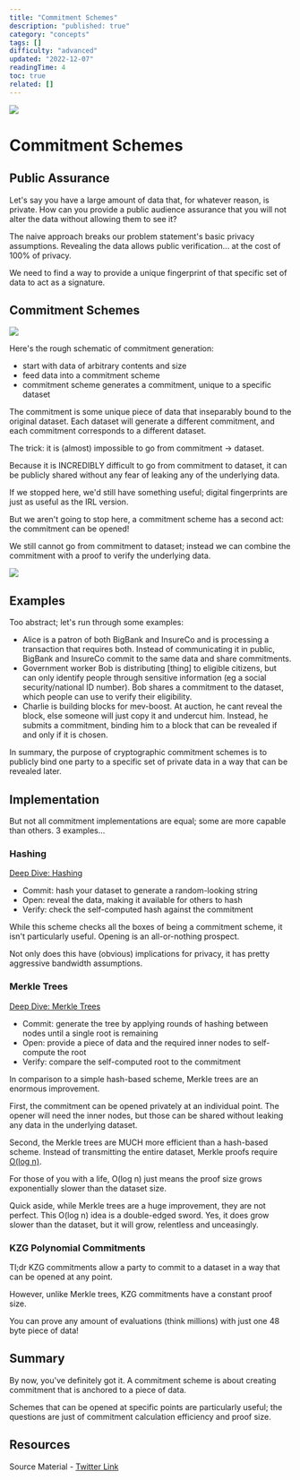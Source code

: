 ```yaml
---
title: "Commitment Schemes"
description: "published: true"
category: "concepts"
tags: []
difficulty: "advanced"
updated: "2022-12-07"
readingTime: 4
toc: true
related: []
---
```


![](/images/commitment-banner.jpeg)

# Commitment Schemes

## Public Assurance

Let's say you have a large amount of data that, for whatever reason, is private. How can you provide a public audience assurance that you will not alter the data without allowing them to see it?

The naive approach breaks our problem statement's basic privacy assumptions. Revealing the data allows public verification... at the cost of 100% of privacy. 

We need to find a way to provide a unique fingerprint of that specific set of data to act as a signature.

## Commitment Schemes

![](/images/commitment-1.jpeg)

Here's the rough schematic of commitment generation: 

*   start with data of arbitrary contents and size 
*   feed data into a commitment scheme 
*   commitment scheme generates a commitment, unique to a specific dataset

The commitment is some unique piece of data that inseparably bound to the original dataset. Each dataset will generate a different commitment, and each commitment corresponds to a different dataset. 

The trick: it is (almost) impossible to go from commitment → dataset.

Because it is INCREDIBLY difficult to go from commitment to dataset, it can be publicly shared without any fear of leaking any of the underlying data. 

If we stopped here, we'd still have something useful; digital fingerprints are just as useful as the IRL version.

But we aren't going to stop here, a commitment scheme has a second act: the commitment can be opened! 

We still cannot go from commitment to dataset; instead we can combine the commitment with a proof to verify the underlying data.

![](/images/commitment-2.jpeg)

## Examples

Too abstract; let's run through some examples: 

*   Alice is a patron of both BigBank and InsureCo and is processing a transaction that requires both. Instead of communicating it in public, BigBank and InsureCo commit to the same data and share commitments.
*   Government worker Bob is distributing \[thing\] to eligible citizens, but can only identify people through sensitive information (eg a social security/national ID number). Bob shares a commitment to the dataset, which people can use to verify their eligibility.
*   Charlie is building blocks for mev-boost. At auction, he cant reveal the block, else someone will just copy it and undercut him. Instead, he submits a commitment, binding him to a block that can be revealed if and only if it is chosen.

In summary, the purpose of cryptographic commitment schemes is to publicly bind one party to a specific set of private data in a way that can be revealed later. 

## Implementation

But not all commitment implementations are equal; some are more capable than others. 3 examples...

### Hashing 

[Deep Dive: Hashing](/concepts/hash)

*   Commit: hash your dataset to generate a random-looking string 
*   Open: reveal the data, making it available for others to hash 
*   Verify: check the self-computed hash against the commitment

While this scheme checks all the boxes of being a commitment scheme, it isn't particularly useful. Opening is an all-or-nothing prospect. 

Not only does this have (obvious) implications for privacy, it has pretty aggressive bandwidth assumptions.

### Merkle Trees 

[Deep Dive: Merkle Trees](/concepts/merkle-tree)

*   Commit: generate the tree by applying rounds of hashing between nodes until a single root is remaining 
*   Open: provide a piece of data and the required inner nodes to self-compute the root 
*   Verify: compare the self-computed root to the commitment

In comparison to a simple hash-based scheme, Merkle trees are an enormous improvement. 

First, the commitment can be opened privately at an individual point. The opener will need the inner nodes, but those can be shared without leaking any data in the underlying dataset.

Second, the Merkle trees are MUCH more efficient than a hash-based scheme. Instead of transmitting the entire dataset, Merkle proofs require [O(log n)](https://en.wikipedia.org/wiki/Big_O_notation). 

For those of you with a life, O(log n) just means the proof size grows exponentially slower than the dataset size.

Quick aside, while Merkle trees are a huge improvement, they are not perfect. This O(log n) idea is a double-edged sword. Yes, it does grow slower than the dataset, but it will grow, relentless and unceasingly.

### KZG Polynomial Commitments 

Tl;dr KZG commitments allow a party to commit to a dataset in a way that can be opened at any point. 

However, unlike Merkle trees, KZG commitments have a constant proof size. 

You can prove any amount of evaluations (think millions) with just one 48 byte piece of data!

## Summary

By now, you've definitely got it. A commitment scheme is about creating commitment that is anchored to a piece of data. 

Schemes that can be opened at specific points are particularly useful; the questions are just of commitment calculation efficiency and proof size.

## Resources

Source Material - [Twitter Link](https://twitter.com/logarithmicrex/status/1586809382813065216)

